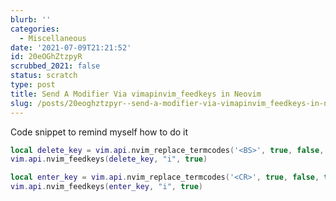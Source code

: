 ```yaml
---
blurb: ''
categories:
  - Miscellaneous
date: '2021-07-09T21:21:52'
id: 20eOGhZtzpyR
scrubbed_2021: false
status: scratch
type: post
title: Send A Modifier Via vimapinvim_feedkeys in Neovim
slug: /posts/20eoghztzpyr--send-a-modifier-via-vimapinvim_feedkeys-in-neovim
---
```


Code snippet to remind myself how to do it

```lua
local delete_key = vim.api.nvim_replace_termcodes('<BS>', true, false, true)
vim.api.nvim_feedkeys(delete_key, "i", true)
```

```lua
local enter_key = vim.api.nvim_replace_termcodes('<CR>', true, false, true)
vim.api.nvim_feedkeys(enter_key, "i", true)
```
